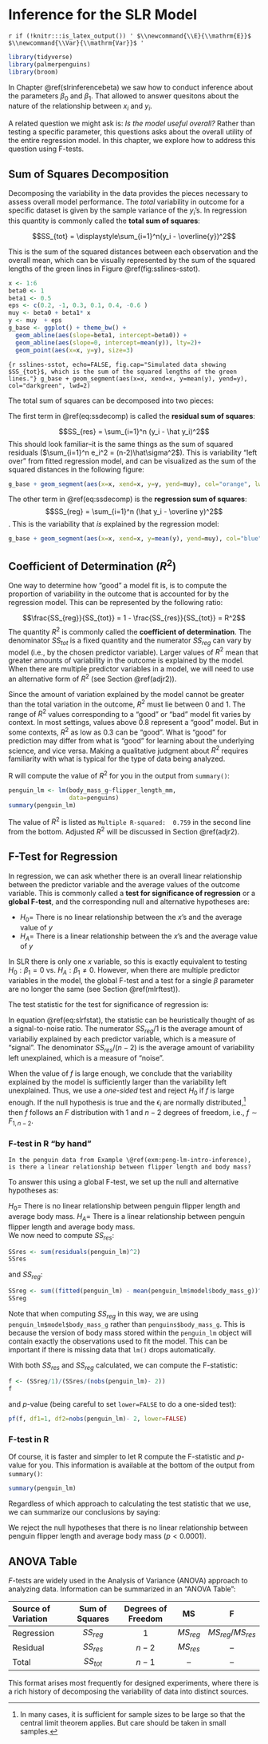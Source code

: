 # Inference for the SLR Model {#slrFtest}

<!--- For HTML Only --->
`r if (!knitr:::is_latex_output()) '
$\\newcommand{\\E}{\\mathrm{E}}$
$\\newcommand{\\Var}{\\mathrm{Var}}$
'`

```r
library(tidyverse)
library(palmerpenguins)
library(broom)
```


In Chapter \@ref(slrinferencebeta) we saw how to conduct inference about the parameters $\beta_0$ and $\beta_1$. That allowed to answer quesitons about the nature of the relationship between $x_i$ and $y_i$. 

A related question we might ask is: *Is the model useful overall?* Rather than testing a specific parameter, this questions asks about the overall utility of the entire regression model. In this chapter, we explore how to address this question using F-tests.



<!-- Analyzing the variance/variation in the data provides information about overall model fit -->

<!-- * Sum of squares decomposition -->
<!-- * F-Tests  -->
<!-- * Coefficient of Determination ($R^2$) -->

## Sum of Squares Decomposition

Decomposing the variability in the data provides the pieces necessary to assess overall model performance. The *total* variability in outcome for a specific dataset is given by the sample variance of the $y_i$'s. In regression this quantity is commonly called the **total sum of squares**:

$$SS_{tot} = \displaystyle\sum_{i=1}^n(y_i - \overline{y})^2$$ 

This is the sum of the squared distances between each observation and the overall mean, which can be visually represented by the sum of the squared lengths of the green lines in Figure \@ref(fig:sslines-sstot).


```r
x <- 1:6
beta0 <- 1
beta1 <- 0.5
eps <- c(0.2, -1, 0.3, 0.1, 0.4, -0.6 )
muy <- beta0 + beta1* x
y <- muy  + eps
g_base <- ggplot() + theme_bw() + 
  geom_abline(aes(slope=beta1, intercept=beta0)) + 
  geom_abline(aes(slope=0, intercept=mean(y)), lty=2)+ 
  geom_point(aes(x=x, y=y), size=3)
```


```{r sslines-sstot, echo=FALSE, fig.cap="Simulated data showing $SS_{tot}$, which is the sum of the squared lengths of the green lines."}
g_base + geom_segment(aes(x=x, xend=x, y=mean(y), yend=y), col="darkgreen", lwd=2)
```

<!-- is the *total sum of squares* -->

The total sum of squares can be decomposed into two pieces:

\begin{align}
\sum_{i=1}^n (y_i - \overline{y})^2 &= \sum_{i=1}^n \left(y_i - \hat y_i + \hat y_i - \overline{y}\right)^2 \notag\\
&= \sum_{i=1}^n (y_i - \hat y_i)^2 + 2 \sum_{i=1}^n(y_i - \hat y_i)(\hat y_i - \overline{y}) + \sum_{i=1}^n (\hat y_i - \overline y)^2 \notag\\
&= \sum_{i=1}^n (y_i - \hat y_i)^2 + 2 \sum_{i=1}^n(y_i - \hat y_i)\hat y_i \notag \\
& \qquad \qquad \qquad - 2 \sum_{i=1}^n(y_i - \hat y_i)\overline{y}+ \sum_{i=1}^n (\hat y_i - \overline y)^2 \notag\\
&= \sum_{i=1}^n (y_i - \hat y_i)^2 +  \sum_{i=1}^n (\hat y_i - \overline y)^2 (\#eq:ssdecomp)
\end{align}
The first term in \@ref(eq:ssdecomp) is called the **residual sum of squares**:

$$SS_{res} = \sum_{i=1}^n (y_i - \hat y_i)^2$$
This should look familiar--it is the same things as the sum of squared residuals ($\sum_{i=1}^n e_i^2 = (n-2)\hat\sigma^2$). This is  variability "left over" from fitted regression model, and can be visualized as the sum of the squared distances in the following figure:
```r
g_base + geom_segment(aes(x=x, xend=x, y=y, yend=muy), col="orange", lwd=2)
```


The other term in \@ref(eq:ssdecomp)  is the **regression sum of squares**:
$$SS_{reg} = \sum_{i=1}^n (\hat y_i - \overline y)^2$$.
This is the variability that *is* explained by the regression model:

```r
g_base + geom_segment(aes(x=x, xend=x, y=mean(y), yend=muy), col="blue", lwd=2)
```



<!-- ## Not regression: F-Test for Two Variances -->


<!-- Recall the F-test for comparing the variance in two populations -->

<!-- Setup: -->

<!-- * Sample of size $n_1$ from population 1 -->
<!--     * $y_{11}, y_{12}, \dots, y_{1n_1}$ -->
<!--     * Sample variance is $s_1^2$ -->
<!-- * Sample of size $n_2$ from population 2 -->
<!--     * $y_{21}, y_{22}, \dots, y_{2n_2}$ -->
<!--     * Sample variance is $s_2^2$ -->


<!-- Is the variance of population 1 ($\sigma_1^2$) different from the variance of population 2 ($\sigma_2^2$)? -->

<!-- $$H_0: \frac{\sigma_1^2}{\sigma_2^2} = 1 \quad \text{vs.} \quad H_A: \frac{\sigma_1^2}{\sigma_2^2} \ne 1$$ -->

<!-- Test statistic: $f = \dfrac{s_1^2}{s_2^2}$   -->
<!-- If $H_0$ is true, $f \sim F_{n_1 - 1, n_2 - 1}$ -->


<!-- Reject $H_0$ is $f$ is too small (ratio near zero) or too big (ratio is large) -->

<!-- ```{r} -->
<!-- x <- seq(0, 5, length=200) -->
<!-- fdx <- df(x, df1=8, df2=16) -->
<!-- ggplot() + theme_classic() + coord_cartesian(xlim=c(0, 5), ylim=c(0, 1), expand=F) + -->
<!--   geom_line(aes(x=x, y=fdx)) +  -->
<!--   theme(axis.line.y = element_blank()) +  -->
<!--   xlab(expression(F)) + ylab("") + scale_y_continuous(breaks=NULL)+ -->
<!--   geom_hline(aes(yintercept=0))  -->


<!-- ``` -->

## Coefficient of Determination ($R^2$)

One way to determine how "good" a model fit is, is to compute the proportion of variability in the outcome that is accounted for by the regression model. This can be represented by the following ratio:

$$\frac{SS_{reg}}{SS_{tot}} = 1 - \frac{SS_{res}}{SS_{tot}} = R^2$$
The quantity $R^2$ is commonly called the **coefficient of determination**. 
The denominator $SS_{tot}$ is a fixed quantity and the numerator $SS_{reg}$ can vary by model (i.e., by the chosen predictor variable). Larger values of $R^2$ mean that greater amounts of variability in the outcome is explained by the model.
When there are multiple predictor variables in a model, we will need to use an alternative form of $R^2$ (see Section \@ref(adjr2)). 

Since the amount of variation explained by the model cannot be greater than the total variation in the outcome, $R^2$ must lie between 0 and 1. The range of $R^2$ values corresponding to a "good" or "bad" model fit varies by context. In most settings, values above 0.8 represent a "good" model. But in some contexts, $R^2$ as low as 0.3 can be "good". What is "good" for prediction may differ from what is "good" for learning about the underlying science, and vice versa. Making a qualitative judgment about $R^2$ requires familiarity with what is typical for the type of data being analyzed.

R will compute the value of $R^2$ for you in the output from `summary()`:

```r
penguin_lm <- lm(body_mass_g~flipper_length_mm,
                 data=penguins) 
summary(penguin_lm)
```

The value of $R^2$ is listed as `Multiple R-squared:  0.759` in the second line from the bottom. Adjusted $R^2$ will be discussed in Section \@ref(adjr2).



## F-Test for Regression

In regression, we can ask whether there is an overall linear relationship between the predictor variable and the average values of the outcome variable. This is commonly called a **test for significance of regression** or a **global F-test**, and the corresponding null and alternative hypotheses are:

* $H_0 =$ There is no linear relationship between the $x$'s and the average value of $y$  
* $H_A =$ There is a linear relationship between the $x$'s and the average value of $y$

In SLR there is only one $x$ variable, so this is exactly equivalent to testing $H_0: \beta_1 = 0$ vs. $H_A: \beta_1 \ne 0$. However, when there are multiple predictor variables in the model, the global F-test and a test for a single $\beta$ parameter are no longer the same (see Section \@ref(mlrftest)).

The test statistic for the test for significance of regression is:

\begin{equation}
\label{eq:slrfstat}
f =  \frac{MS_{reg}}{MS_{res}} = \frac{SS_{reg}/df_{reg}}{SS_{res}/df_{res}} = \frac{SS_{reg}/1}{SS_{res}/(n-2)}
\end{equation}

In equation \@ref(eq:slrfstat), the statistic can be heuristically thought of as a signal-to-noise ratio. The numerator $SS_{reg}/1$ is the average amount of variabiliy explained by each predictor variable, which is a measure of "signal". The denominator $SS_{res}/(n-2)$ is the average amount of variability left unexplained, which is a measure of "noise". 

When the value of $f$ is large enough, we conclude that the variability explained by the model is sufficiently larger than the variability left unexplained. Thus, we use a *one-sided* test and reject $H_0$ if $f$ is large enough. If the null hypothesis is true and the $\epsilon_i$ are normally distributed,^[In many cases, it is sufficient for sample sizes to be large so that the central limit theorem applies. But care should be taken in small samples.] then $f$ follows an $F$ distribution with 1 and $n-2$ degrees of freedom, i.e., $f \sim F_{1, n-2}$. 

### F-test in R "by hand"

```example
In the penguin data from Example \@ref(exm:peng-lm-intro-inference), is there a linear relationship between flipper length and body mass?
```

To answer this using a global F-test, we set up the null and alternative hypotheses as:

$H_0 =$ There is no linear relationship between penguin flipper length and average body mass.
$H_A =$ There is a linear relationship between penguin flipper length and average body mass.  
We now need to compute $SS_{res}$:
```r
SSres <- sum(residuals(penguin_lm)^2)
SSres
```

and $SS_{reg}$:
```r
SSreg <- sum((fitted(penguin_lm) - mean(penguin_lm$model$body_mass_g))^2)
SSreg
```
Note that when computing $SS_{reg}$ in this way, we are using `penguin_lm$model$body_mass_g` rather than `penguins$body_mass_g`. This is because the version of body mass stored within the `penguin_lm` object will contain exactly the observations used to fit the model. This can be important if there is missing data that `lm()` drops automatically.

With both $SS_{res}$ and $SS_{reg}$ calculated, we can compute the F-statistic:
```r
f <- (SSreg/1)/(SSres/(nobs(penguin_lm)- 2))
f
```
and $p$-value (being careful to set `lower=FALSE` to do a one-sided test):
```r
pf(f, df1=1, df2=nobs(penguin_lm)- 2, lower=FALSE)
```

### F-test in R

Of course, it is faster and simpler to let R compute the F-statistic and $p$-value for you. This information is available at the bottom of the output from `summary()`:

```r
summary(penguin_lm)
```

Regardless of which approach to calculating the test statistic that we use, we can summarize our conclusions by saying:

We reject the null hypotheses that there is no linear relationship between penguin flipper length and average body mass ($p < 0.0001$).



## ANOVA Table

$F$-tests are widely used in the Analysis of Variance (ANOVA) approach to analyzing data. Information can be summarized in an "ANOVA Table":


|Source of Variation  | Sum of Squares |Degrees of Freedom | MS | F |
|:--------|:--:|:--:|:--:|:--:|
|Regression | $SS_{reg}$ | $1$ | $MS_{reg}$ | $MS_{reg}/MS_{res}$ |
|Residual | $SS_{res}$ | $n-2$ | $MS_{res}$ | -- |
|Total | $SS_{tot}$ | $n-1$ | -- | -- |

This format arises most frequently for designed experiments, where there is a rich history of decomposing the variability of data into distinct sources.



<!-- ## Example: Colorado Rockies Fly Balls -->

<!-- ```{r eval=F} -->
<!-- flyball <- read_csv(paste0(data_dir, "rockies_flyball_2018.csv")) -->
<!-- flyball$hit_distance_sc <- as.numeric(flyball$hit_distance_sc) -->
<!-- # hr <- read_csv(paste0(data_dir, "homeruns2018.csv")) -->

<!-- g_rockies <- ggplot(subset(flyball, !is.na(hit_distance_sc))) +  -->
<!--     geom_point(aes(x=launch_speed, -->
<!--                    y=hit_distance_sc)) + -->
<!--     xlab("Launch Speed (mph)") + -->
<!--     ylab("Fly Ball Distance (ft)") +  -->
<!--     ggtitle("Fly Balls Hit by Colorado Rockies, 2018 Season") -->
<!-- ``` -->


<!-- ```{r eval=F, echo=TRUE, size="footnotesize", output.lines=7:19} -->
<!-- rockies_lm <- lm(hit_distance_sc~launch_speed, data=flyball) -->
<!-- summary(rockies_lm) -->
<!-- ``` -->

<!-- How much variation in fly ball distance is explained by launch speed? -->

<!-- \vspace{2cm} -->


<!-- Is there evidence of an overall linear relationship between launch speed and average fly ball distance? -->


<!-- \vspace{2cm} -->



<!-- ## Hypothesis Testing Recap -->

<!-- We have seen three hypothesis tests: -->

<!-- 1. $T$-test for $H_0: \beta_0 = \beta_{00}$ v. $H_A: \beta_0 \ne \beta_{00}$ -->
<!--     * This is often irrelevant, since intercept is not of interest -->
<!-- 2. $T$-test for $H_A: \beta_1 = \beta_{10}$ v. $H_A: \beta_1 \ne \beta_{10}$ -->
<!--     * Often $\beta_{10} = 0$ -->
<!-- 3. $F$-test for $H_0:$ no linear relationship between the $x$'s and the average value of $y$ -->
<!--     * Sometimes called test for "significance of regression" -->

<!-- In SLR, 2 \& 3 are exactly equivalent. They will differ in multiple linear regression (MLR). -->


